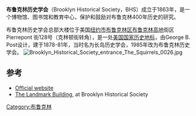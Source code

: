 {{Infobox NRHP
| name = 布鲁克林历史学会<br><small>（长岛历史学会）</small>
| nrhp_type = nhl
| image = Brooklyn Historical Society.jpg
| caption = (2013)
| image_size = 287px
| location = 128 Pierrepont Street<br>[[纽约市|纽约市]][[布鲁克林高地|布鲁克林高地]] 
| lat_degrees = 40 
| lat_minutes = 41 
| lat_seconds = 41.5 
| lat_direction = N
| long_degrees = 73 
| long_minutes = 59 
| long_seconds = 34 
| long_direction = W
| locmapin=New York City
| coord_parameters = region:US-NY_type:landmark
| coord_display = title
| built =  1878-81<ref name=nycland>{{cite nycland}}, p.234</ref>
| architect = George B. Post
| architecture= 文艺复兴<ref name=nycland />
| designated_nrhp_type = 1991年7月17日<ref name="nhlsum">{{Cite web|url=http://tps.cr.nps.gov/nhl/detail.cfm?ResourceId=2119&ResourceType=Building |title=Brooklyn Historical Society Building |date=2007-09-11 |work=National Historic Landmark summary listing |publisher=National Park Service |deadurl=yes |archiveurl=https://web.archive.org/web/20120318055552/http://tps.cr.nps.gov/nhl/detail.cfm?ResourceId=2119&ResourceType=Building |archivedate=2012-03-18 }}</ref>
| added = 1991年7月17日<ref name="nris2007a">{{NRISref|2007a}}</ref>
| refnum = 91002054<ref name="nris2009a">{{NRISref|2009a}}</ref>
}}
'''布鲁克林历史学会'''（Brooklyn Historical Society，BHS）成立于1863年，是一个博物馆、图书馆和教育中心，保护和鼓励对布鲁克林400年历史的研究。

布鲁克林历史学会总部大楼位于美国[[纽约市|纽约市]][[布鲁克林区|布鲁克林区]][[布鲁克林高地|布鲁克林高地]]街区 Pierrepont 街128号（克林顿街转角），是一处[[美国国家历史地标|美国国家历史地标]]，由George B. Post设计，建于1878-81年，当时名为长岛历史学会，1985年改为布鲁克林历史学会。
[[File:Brooklyn_Historical_Society_entrance_The_Squirrels_0026.jpg|thumb]]

==参考==
{{reflist}}
*[http://www.brooklynhistory.org/ Official website]
*[https://web.archive.org/web/20130727000859/http://www.brooklynhistory.org/about/landmark.html The Landmark Building], at Brooklyn Historical Society
[[Category:布鲁克林|Category:布鲁克林]]